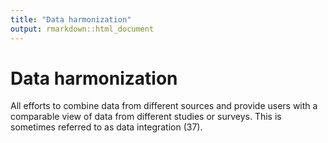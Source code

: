 ```yaml
---
title: "Data harmonization"
output: rmarkdown::html_document
---
```


# Data harmonization

All efforts to combine data from different  sources and provide users with a  comparable view of data from different  studies or  surveys. This is sometimes  referred to as data integration (37).
